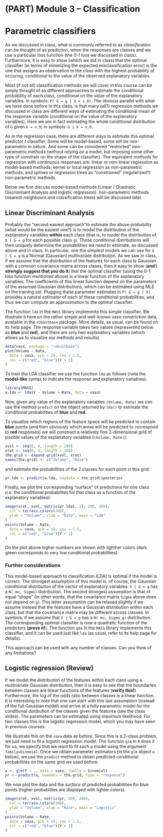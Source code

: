# (PART) Module 3 -- Classification {-}

# Parametric classifiers

As we discussed in class, what is commonly referred to as *classification* 
can be thought of as prediction, when the responses are classes and we
use a particular loss function (the *0-1 loss* we discussed in class). 
Furthermore, it is easy to show (which we did in class) that the optimal 
classifier (in terms of minimizing the
expected misclassification error) is the one that assigns an observation
to the class with the highest probability of occuring, conditional to the
value of the observed explanatory variables. 

<!-- A related discussion about including costs of misclassification  -->
<!-- and the difference between prediction and classification can be found here: [http://www.fharrell.com/post/classification/](http://www.fharrell.com/post/classification/). -->

Most (if not all) classification methods we will cover in this course can be
simply thought of as different approaches to estimate the conditional probability of
each class, conditional on the value of the explanatory variables. In 
symbols: `P( G = g | X = x_0)`.
The obvious parallel with what we have done before in this class,
is that many (all?) regression methods we discussed in class are 
different ways of estimating the conditional mean of the response 
variable (conditional on the value of the explanatory
variables). Here we are
in fact estimating the whole conditional distribution of `G`
given `X = x_0`; 
in symbols: `G | X = x_0`.

As in the regression case, there are different ways to estimate this
optimal predictor / classifier. Some will be model-based, some will
be non-parametric in nature. And some can be considered "restricted" 
non-parametric methods (without relying on a model, but imposing some
other type of constrain on the shape of the classifier). The equivalent
methods for regression with continuous responses are: linear
or non-linear regression as model-based methods; kernel or local regression
as non-parametric methods; and splines or regression trees as 
"constrained" (regularized?) non-parametric methods. 

Below we first discuss model-based methods (Linear / Quadratic
Discriminant Analysis and logistic regression). non-parametric methods (nearest-neighbours and 
classification trees) will be discussed later. 

## Linear Discriminant Analysis

Probably the "second easiest approach"to estimate the above probability 
(what would be the easiest one?) is to model the distribution of 
the explanatory variables **within** each class (that is, to 
model the distribution of `X | G = g`
for each possible class `g`). 
These conditional distributions will then uniquely determine the 
probabilities we need to estimate, as discussed above and in class. 
In particular, one the simplest models we can use 
for `X | G = g`
is a Normal (Gaussian) multivariate distribution. 
As we saw in class, if we assume that the distribution of the features
for each class is Gaussian with a common covariance matrix across clases, then
it easy to show (**and I strongly suggest that you do it**) that the optimal
classifier (using the 0-1 loss function mentioned above) is a linear
function of the explanatory variables. The coefficients of this linear
function depend on the parameters of the assumed Gaussian distributions, 
which can be estimated using MLE on the training set. Plugging these
parameter estimates in `P( G = g | X)` 
provides a natural estimator of each of these conditional probabilities, 
and thus we can compute an approximation to the optimal classifier. 

The function `lda` in 
the `MASS` library implements this simple classifier. We illustrate it
here on the rather simple and well-known vaso constriction data, available in the 
`robustbase` package. More details, as usual, can be found on its
help page. The response variable takes two values (represented below
as **blue** and **red**), and there are only two
explanatory variables (which allows us to visualize our methods and results). 

```r
data(vaso, package = "robustbase")
plot(Volume ~ Rate,
  data = vaso, pch = 19, cex = 1.5,
  col = c("red", "blue")[Y + 1]
)
```

To train the LDA classifier we use the function `lda` as follows (note the
**model-like** syntax to indicate the response and explanatory variables):

```r
library(MASS)
a.lda <- lda(Y ~ Volume + Rate, data = vaso)
```

Now, given any value of the explanatory variables `(Volume, Rate)` we
can use the method `predict` on the object returned by `lda()` to 
estimate the conditional probabilities of **blue** and **red**. 


To visualize which regions of the feature space will be predicted to 
contain **blue** points (and then obviously which areas will be 
predicted to correspond to **red** responses) we will
construct a relatively fine 2-dimensional grid of posible values of
the explanatory variables (`(Volume, Rate)`):
```r
xvol <- seq(0, 4, length = 200)
xrat <- seq(0, 4, length = 200)
the.grid <- expand.grid(xvol, xrat)
names(the.grid) <- c("Volume", "Rate")
```
and estimate the probabilities of the 2 classes for each point in this grid:
```r
pr.lda <- predict(a.lda, newdata = the.grid)$posterior
```
Finally, we plot the corresponding "surface" of predictions for one class
(i.e. the conditional probabilites for that class as a function of
the explanatory variables):
```r
image(xrat, xvol, matrix(pr.lda[, 2], 200, 200),
  col = terrain.colors(100),
  ylab = "Volume", xlab = "Rate", main = "LDA"
)
points(Volume ~ Rate,
  data = vaso, pch = 19, cex = 1.5,
  col = c("red", "blue")[Y + 1]
)
```

On the plot above higher numbers are shown with lighther colors
(dark green corresponds to very low conditional probabilities). 

### Further considerations

This model-based approach to classification (LDA) is optimal
if the model is correct. The strongest assumption of this model
is, of course, the Gaussian conditional distribution of the vector of 
explanatory variables: `X | G = g` has a `N( mu, Sigma)` distribution. 
The second strongest assumption is
that of equal "shape" (in other words, that the covariance matrix
`Sigma` above does not depend on `g`). This latter assumption 
can be relaxed slightly if
we assume instead that the features have a Gaussian distribution within each
class, but that the covariance matrix may be different across 
classes. 
In symbols, if we assume that 
`X | G = g` has a `N( mu, Sigma_g)` distribution.
The corresponding optimal classifier is now a quadratic
function of the predictors (**prove it!**). The function `qda` 
in the `MASS` library implements this classifier, and it
can be used just like `lda` (as usual, refer to its help page for details).

This approach can be used with any number of classes. Can you think of any limitations? 

## Logistic regression (Review)

If we model the distribution of the  features within each class using a 
multivariate Gaussian distribution, then it is easy to see that the 
boundaries between classes are linear functions of the features (**verify this!**)
Furthermore, the log of the odds ratio between classes is a linear
function. It is interesting to note that one can start with this last
assumption (instead of the full Gaussian model) and arrive at a
fully parametric model for the conditional distibution of the classes
given the features (see the class slides). The parameters can be
estimated using maximum likelihood. For two classes this is the
logistic regression model, which you may have seen in previous
courses. 

We illustrate this on the `vaso` data as before. Since this is
a 2-class problem, we just need to fit a logistic regression model.
The function `glm` in `R` does it for us, we specify that we 
want to fit such a model using the argument `family=binomial`. 
Once we obtain parameter estimators (in the `glm` object `a` below), 
we use the `predict` method to obtain predicted conditional 
probabilities on the same grid we used before:
```r
a <- glm(Y ~ ., data = vaso, family = binomial)
pr <- predict(a, newdata = the.grid, type = "response")
```

We now plot the data and the *surface* of predicted probabilities for 
blue points (higher probabilites are displayed with lighter colors). 

```r
image(xrat, xvol, matrix(pr, 200, 200),
  col = terrain.colors(100),
  ylab = "Volume", xlab = "Rate", main = "Logistic"
)
points(Volume ~ Rate,
  data = vaso, pch = 19, cex = 1.5,
  col = c("red", "blue")[Y + 1]
)
```


